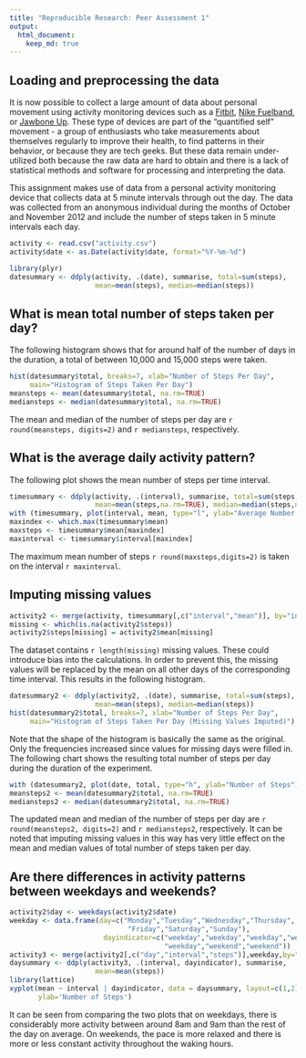 ```yaml
---
title: "Reproducible Research: Peer Assessment 1"
output: 
  html_document:
    keep_md: true
---
```



## Loading and preprocessing the data

It is now possible to collect a large amount of data about personal movement using activity monitoring devices such as a [Fitbit](http://www.fitbit.com/), [Nike Fuelband](http://www.nike.com/us/en_us/c/nikeplus-fuelband), or [Jawbone Up](https://jawbone.com/up). These type of devices are part of the "quantified self" movement - a group of enthusiasts who take measurements about themselves regularly to improve their health, to find patterns in their behavior, or because they are tech geeks. But these data remain under-utilized both because the raw data are hard to obtain and there is a lack of statistical methods and software for processing and interpreting the data.

This assignment makes use of data from a personal activity monitoring device that collects data at 5 minute intervals through out the day. The data was collected from an anonymous individual during the months of October and November 2012 and include the number of steps taken in 5 minute intervals each day.

```r
activity <- read.csv("activity.csv")
activity$date <- as.Date(activity$date, format="%Y-%m-%d")

library(plyr)
datesummary <- ddply(activity, .(date), summarise, total=sum(steps), 
                     mean=mean(steps), median=median(steps))
```

## What is mean total number of steps taken per day?

The following histogram shows that for around half of the number of days in the duration, a total of between 10,000 and 15,000 steps were taken.

```r
hist(datesummary$total, breaks=7, xlab="Number of Steps Per Day",
     main="Histogram of Steps Taken Per Day")
meansteps <- mean(datesummary$total, na.rm=TRUE)
mediansteps <- median(datesummary$total, na.rm=TRUE)
```

The mean and median of the number of steps per day are `r round(meansteps, digits=2)` and `r mediansteps`, respectively. 

## What is the average daily activity pattern?

The following plot shows the mean number of steps per time interval.

```r
timesummary <- ddply(activity, .(interval), summarise, total=sum(steps,na.rm=TRUE), 
                     mean=mean(steps,na.rm=TRUE), median=median(steps,na.rm=TRUE))
with (timesummary, plot(interval, mean, type="l", ylab="Average Number of Steps"))
maxindex <- which.max(timesummary$mean)
maxsteps <- timesummary$mean[maxindex]
maxinterval <- timesummary$interval[maxindex]
```

The maximum mean number of steps `r round(maxsteps,digits=2)` is taken on the interval `r maxinterval`.

## Imputing missing values
```r
activity2 <- merge(activity, timesummary[,c("interval","mean")], by="interval", all=TRUE)
missing <- which(is.na(activity2$steps))
activity2$steps[missing] = activity2$mean[missing]
```

The dataset contains `r length(missing)` missing values. These could introduce bias into the calculations. In order to prevent this, the missing values will be replaced by the mean on all other days of the corresponding time interval. This results in the following histogram.

```r
datesummary2 <- ddply(activity2, .(date), summarise, total=sum(steps), 
                     mean=mean(steps), median=median(steps))
hist(datesummary2$total, breaks=7, xlab="Number of Steps Per Day",
     main="Histogram of Steps Taken Per Day (Missing Values Imputed)")
```

Note that the shape of the histogram is basically the same as the original. Only the frequencies increased since values for missing days were filled in. The following chart shows the resulting total number of steps per day during the duration of the experiment.


```r
with (datesummary2, plot(date, total, type="h", ylab="Number of Steps"))
meansteps2 <- mean(datesummary2$total, na.rm=TRUE)
mediansteps2 <- median(datesummary2$total, na.rm=TRUE)
```

The updated mean and median of the number of steps per day are `r round(meansteps2, digits=2)` and `r mediansteps2`, respectively. It can be noted that imputing missing values in this way has very little effect on the mean and median values of total number of steps taken per day.


## Are there differences in activity patterns between weekdays and weekends?
```r
activity2$day <- weekdays(activity2$date)
weekday <- data.frame(day=c("Monday","Tuesday","Wednesday","Thursday",
                             "Friday","Saturday","Sunday"),
                       dayindicator=c("weekday","weekday","weekday","weekday",
                                      "weekday","weekend","weekend"))
activity3 <- merge(activity2[,c("day","interval","steps")],weekday,by="day",all=TRUE)
daysummary <- ddply(activity3, .(interval, dayindicator), summarise, 
                     mean=mean(steps))
library(lattice)
xyplot(mean ~ interval | dayindicator, data = daysummary, layout=c(1,2), type='l', 
       ylab='Number of Steps')
```

It can be seen from comparing the two plots that on weekdays, there is considerably more activity between around 8am and 9am than the rest of the day on average. On weekends, the pace is more relaxed and there is more or less constant activity throughout the waking hours.
